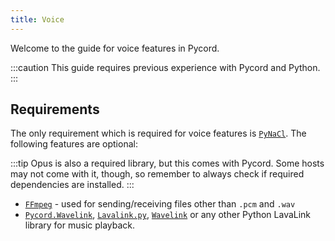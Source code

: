 ```yaml
---
title: Voice
---
```


Welcome to the guide for voice features in Pycord.

:::caution
This guide requires previous experience with Pycord and Python.
:::

## Requirements

The only requirement which is required for voice features is [`PyNaCl`](https://pypi.org/project/PyNaCl/).
The following features are optional:

:::tip
Opus is also a required library, but this comes with Pycord.
Some hosts may not come with it, though, so remember to always check if required dependencies are installed.
:::

-   [`FFmpeg`](https://ffmpeg.org) - used for sending/receiving files other than `.pcm` and `.wav`
-   [`Pycord.Wavelink`](https://github.com/Pycord-Development/Pycord.Wavelink),
[`Lavalink.py`](https://github.com/Devoxin/Lavalink.py),
[`Wavelink`](https://github.com/PythonistaGuild/Wavelink) or any other Python LavaLink library for music playback.
